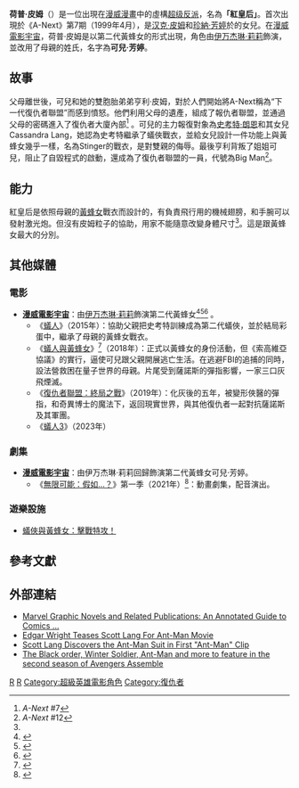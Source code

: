 {{noteTA
|G1=Movie
|G2=Show
|G3=USComic
|T=zh-hk:可兒·彭; zh-tw:荷普·皮姆; zh-cn:霍普·皮姆;
|1=zh-hk:可兒; zh-tw:荷普; zh-cn:霍普;
|2=zh-hk:芳婷; zh-tw:汎戴茵; zh-cn:范·戴恩;
|3=zh-hk:蟻俠; zh-tw:蟻人; zh-cn:蚁人;
|4=zh-hk:彭; zh-tw:皮姆; zh-cn:皮姆;
|5=zh-hk:彭氏粒子; zh-tw:皮姆粒子; zh-cn:皮姆粒子;
}}
{{Infobox comics character
|image=
|caption=
|character_name=荷普·皮姆<br>Hope Pym
|real_name=荷普·皮姆（Hope Pym）
|publisher=[[漫威漫畫|漫威漫畫]]
|debut='''《A-Next》第7期（1999年4月）
|creators= {{link-en|Tom DeFalco}}<br>{{link-en| Ron Frenz}}
|alliances={{link-en|報仇者|Revengers}}
|aliases=黃蜂女、紅皇后
|powers=飛行能力<br>生物電流的放出
|}}
'''荷普·皮姆'''（{{lang-en|'''Hope Pym'''}}）是一位出現在[[漫威漫畫|漫威漫畫]]中的虛構[[超级反派|超级反派]]，名為'''「紅皇后」'''。首次出現於《A-Next》第7期（1999年4月），是[[汉克·皮姆|汉克·皮姆]]和[[黃蜂女|珍納·芳婷]]於{{link-en|MC2宇宙|Marvel Comics 2}}的女兒。在[[漫威電影宇宙|漫威電影宇宙]]，荷普·皮姆是以第二代黃蜂女的形式出現，角色由[[伊万杰琳·莉莉|伊万杰琳·莉莉]]飾演，並改用了母親的姓氏，名字為'''可兒·芳婷'''。

==故事==
父母離世後，可兒和她的雙胞胎弟弟亨利·皮姆，對於人們開始將A-Next稱為“下一代復仇者聯盟”而感到憤怒。他們利用父母的遺產，組成了報仇者聯盟，並通過父母的密碼進入了復仇者大廈內部<ref>''A-Next'' #7</ref> 。可兒的主力報復對象為[[史考特·朗恩|史考特·朗恩]]和其女兒Cassandra Lang，她認為史考特繼承了蟻俠戰衣，並給女兒設計一件功能上與黃蜂女幾乎一樣，名為Stinger的戰衣，是對雙親的侮辱。最後亨利背叛了姐姐可兒，阻止了自毀程式的啟動，還成為了復仇者聯盟的一員，代號為Big Man<ref name="A-Next 12">''A-Next'' #12</ref>。

==能力==
紅皇后是依照母親的[[黃蜂女|黃蜂女]]戰衣而設計的，有負責飛行用的機械翅膀，和手腕可以發射激光炮。但沒有皮姆粒子的協助，用家不能隨意改變身體尺寸<ref name="A-Next 12" />。這是跟黃蜂女最大的分別。

==其他媒體==
===電影===
* '''[[漫威電影宇宙|漫威電影宇宙]]'''：由[[伊万杰琳·莉莉|伊万杰琳·莉莉]]飾演第二代黃蜂女{{Link-en|霍普·范·戴恩|Hope van Dyne|可兒·芳婷}}<ref name="Lilly">{{cite web |last=Kit|first=Borys |date=February 5, 2014 |title=Evangeline Lilly in Talks to Join 'Ant-Man' |url=http://www.hollywoodreporter.com/heat-vision/evangeline-lilly-talks-join-ant-673718 |work=[[The_Hollywood_Reporter|The Hollywood Reporter]] |access-date=February 5, 2014 |archive-url=https://www.webcitation.org/6NAjyeSR4?url=http://www.hollywoodreporter.com/heat-vision/evangeline-lilly-joining-ant-man-673718 |archive-date=February 6, 2014 |url-status=live }}</ref><ref>{{cite web|url=http://www.slashfilm.com/ant-man-set-visit/4/|title=65 Things We Learned on the Set of Marvel's 'Ant-Man'|website=Slash Film|last=Lussier|first=Germain|date=June 22, 2015|access-date=June 12, 2018|archive-date=2021-11-16|archive-url=https://web.archive.org/web/20211116115654/https://www.slashfilm.com/538367/ant-man-set-visit/|dead-url=no}}</ref><ref>{{cite web |url=http://www.fandango.com/movie-news/interview-marvel-studios-president-kevin-feige-on-ant-man-doctor-strange-and-more-749486 |title=Interview: Marvel Studios President Kevin Feige on 'Ant-Man,' 'Doctor Strange' and More |last=Davis |first=Erik |publisher=[[Fandango.com|Fandango.com]] |date=July 7, 2015 |access-date=July 17, 2015 |archive-url=https://www.webcitation.org/6a54gkzBz?url=http://www.fandango.com/movie-news/interview-marvel-studios-president-kevin-feige-on-ant-man-doctor-strange-and-more-749486 |archive-date=July 17, 2015 |url-status=live}}</ref> 。
** 《[[蟻人_(電影)|蟻人]]》（2015年）：協助父親把史考特訓練成為第二代蟻俠，並於結局彩蛋中，繼承了母親的黃蜂女戰衣。
** 《[[蟻人與黃蜂女|蟻人與黃蜂女]]》<ref name="Phase 3">{{cite web|url=http://marvel.com/news/movies/25244/marvel_studios_phase_3_update|title=Marvel Studios Phase 3 Update - News - Marvel.com|publisher=|accessdate=2018-02-01|archive-date=2018-01-16|archive-url=https://web.archive.org/web/20180116070518/https://news.marvel.com/movies/25244/marvel_studios_phase_3_update/|dead-url=no}}</ref>（2018年）：正式以黃蜂女的身份活動，但《索高維亞協議》的實行，逼使可兒跟父親開展逃亡生活。在逃避FBI的追捕的同時，設法營救困在量子世界的母親。片尾受到薩諾斯的彈指影響，一家三口灰飛煙滅。
** 《[[復仇者聯盟：終局之戰|復仇者聯盟：終局之戰]]》（2019年）：化灰後的五年，被變形俠醫的彈指，和奇異博士的魔法下，返回現實世界，與其他復仇者一起對抗薩諾斯及其軍團。
** 《[[蟻人3|蟻人3]]》（2023年）

===劇集===
* '''[[漫威電影宇宙|漫威電影宇宙]]'''：由伊万杰琳·莉莉回歸飾演第二代黃蜂女可兒·芳婷。
** 《[[無限可能：假如…？|無限可能：假如…？]]》第一季（2021年）<ref name="FullCast">{{Cite web |last=Campbell |first=Scott |date=2021-08-01 |title=Here Are All the Marvel Actors Doing Voices in 'What If...?' |url=https://collider.com/marvel-what-if-voice-cast-explained/ |url-status=live |archive-url=https://web.archive.org/web/20210802020126/https://collider.com/marvel-what-if-voice-cast-explained/ |archive-date=2021-08-02 |access-date=2021-08-01 |website=[[Collider_(website)|Collider]]|language=en-US}}</ref>：動畫劇集，配音演出。

===遊樂設施===
* [[蟻俠與黃蜂女：擊戰特攻！|蟻俠與黃蜂女：擊戰特攻！]]

==參考文獻==
{{reflist|2}}

==外部連結==
*[https://books.google.com.tw/books?id=npIsZV7grboC&pg=PA132&dq=%22Scott+Lang%22&hl=zh-TW&sa=X&ei=0W5yVcDCHoL78QWA3oKwCA&ved=0CGUQ6AEwCTgK#v=onepage&q=%22Scott%20Lang%22&f=false Marvel Graphic Novels and Related Publications: An Annotated Guide to Comics ...]{{Wayback|url=https://books.google.com.tw/books?id=npIsZV7grboC&pg=PA132&dq=%22Scott+Lang%22&hl=zh-TW&sa=X&ei=0W5yVcDCHoL78QWA3oKwCA&ved=0CGUQ6AEwCTgK#v=onepage&q=%22Scott%20Lang%22&f=false |date=20170112043919 }}
*[http://www.cosmicbooknews.com/content/edgar-wright-teases-scott-lang-ant-man-movie Edgar Wright Teases Scott Lang For Ant-Man Movie]
*[http://www.comicbookresources.com/article/scott-lang-discovers-the-ant-man-suit-in-first-ant-man-clip Scott Lang Discovers the Ant-Man Suit in First "Ant-Man" Clip]{{Wayback|url=http://www.comicbookresources.com/article/scott-lang-discovers-the-ant-man-suit-in-first-ant-man-clip |date=20150527005026 }}
*[http://www.dailymarvelite.com/animation/avengers-assemble-season-2-future The Black order, Winter Soldier, Ant-Man and more to feature in the second season of Avengers Assemble]{{Wayback|url=http://www.dailymarvelite.com/animation/avengers-assemble-season-2-future |date=20141001024855 }}

{{蟻人與黃蜂女}}

[[Category:漫威漫畫超級反派|R]]
[[Category:1999年首次亮相的漫画角色|R]]
[[Category:超級英雄電影角色|Category:超級英雄電影角色]]
[[Category:復仇者|Category:復仇者]]